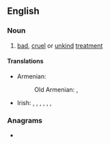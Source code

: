 ==English==

===Noun===
{{en-noun}}

# [[bad]], [[cruel]] or [[unkind]] [[treatment]]

====Translations====
{{trans-top|bad, cruel or unkind treatment}}
* Armenian:
*: Old Armenian: {{t|xcl|լլկանք|p}}, {{t|xcl|չարիք|p}}
{{trans-mid}}
* Irish: {{t|ga|ainíde|f}}, {{t|ga|drochbhail|f}}, {{t|ga|drochíde|f}}, {{t|ga|íde|f}}, {{t|ga|íospairt|f}}, {{t|ga|oidhe|f}}, {{t|ga|raiceáil|f}}
{{trans-bottom}}

===Anagrams===
* {{anagrams|en|suillage|sulliage}}